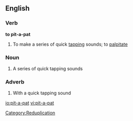 ==English==

===Verb===
'''to pit-a-pat'''

# To make a series of quick [[tapping]] sounds; to [[palpitate]]

===Noun===
{{en-noun}}

# A series of quick tapping sounds

===Adverb===
{{en-adv|-}}

# With a quick tapping sound

[[Category:Reduplication]]

[[io:pit-a-pat]]
[[vi:pit-a-pat]]